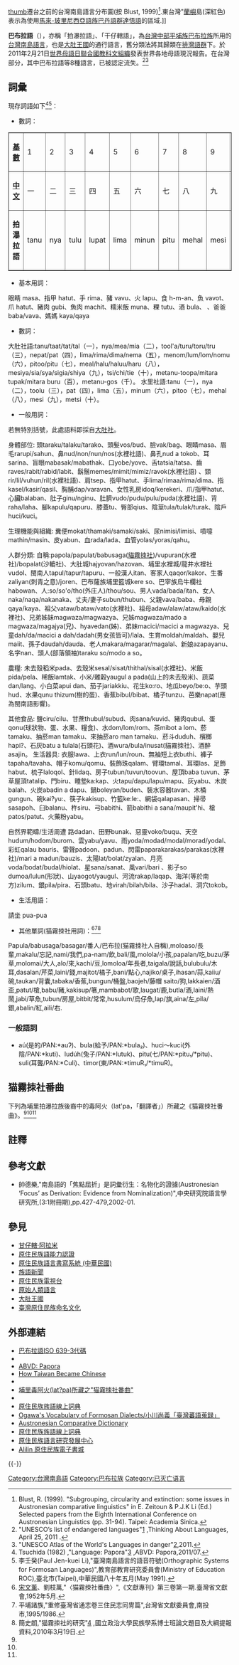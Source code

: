 {{Infobox Language
|name=巴布拉語
|nativename= Papora
|familycolor=Austronesian
|fam1=[[南島語系|南島語系]]
|fam2=[[台灣南島語言|台灣南島語言]]（地理劃分）
|fam3=[[北台灣南島語族|北台灣南島語族]]?
|fam4=西部平原台灣南島語族
|fam5=中西部平原台灣南島語群
|agency=台灣[[中央研究院|中央研究院]] (''Academia Sinica'')
|script = [[拉丁字母|拉丁字母]]
|iso2=map
|iso3=ppu
|glotto=papo1239
|glottorefname=Papora-Hoanya
|states=[[台灣|台灣]]中部
|region=主要分佈於台中地區[[龍井區|龍井]]、[[沙鹿區|沙鹿]]、[[梧棲區|梧棲]]、[[南屯區|南屯]]、[[清水區_(臺中市)|清水]]一帶的海岸平原以及[[埔里鎮|埔里]]一帶的盆地地區。
|speakers= 0
|vitality=滅絕
}}
[[文件:Formosan_languages.png|thumb]]遷台之前的台灣南島語言分布圖(按 Blust, 1999)<ref>Blust, R. (1999). "Subgrouping, circularity and extinction: some issues in Austronesian comparative linguistics" in E. Zeitoun & P.J.K Li (Ed.) Selected papers from the Eighth International Conference on Austronesian Linguistics (pp. 31-94). Taipei: Academia Sinica.</ref>.東台灣"[[蘭嶼|蘭嶼]]島(深紅色)表示為使用[[馬來-玻里尼西亞語族|馬來-玻里尼西亞語族]][[巴丹語群|巴丹語群]][[達悟語|達悟語]]的區域.]]

'''巴布拉語'''（{{lang-ppu|Papora|links=no}}），亦稱「拍瀑拉語」、「干仔轄語」，為[[中台灣|台灣中部]][[平埔族|平埔族]][[巴布拉族|巴布拉族]]所用的[[台灣南島語言|台灣南島語言]]，也是[[大肚王國|大肚王國]]的通行語言，舊分類法將其歸類在[[排灣語群|排灣語群]]下。於2011年2月21日[[世界母語日|世界母語日]][[联合国教育、科学及文化组织|聯合國教科文組織]]發表世界各地母語現況報告。在台灣部分，其中巴布拉語等8種語言，已被認定流失。<ref>"UNESCO’s list of endangered languages"[http://thinkingaboutlanguages.wordpress.com/2011/04/25/unescos-list-of-endangered-languages/] {{Wayback|url=http://thinkingaboutlanguages.wordpress.com/2011/04/25/unescos-list-of-endangered-languages/ |date=20120313073326 }},Thinking About Languages, April 25, 2011 .</ref><ref name=babuzaextinct>"UNESCO Atlas of the World's Languages in danger"[http://www.unesco.org/culture/languages-atlas/index.php?hl=en&page=atlasmap&lid=2042],2011.</ref>

==詞彙==
現存詞語如下<ref>Tsuchida (1982) ,"Language: Papora"[http://language.psy.auckland.ac.nz/austronesian/language.php?id=637] {{Wayback|url=http://language.psy.auckland.ac.nz/austronesian/language.php?id=637 |date=20110812125339 }},ABVD: Papora,2011/07.</ref><ref>李壬癸(Paul Jen-kuei Li),"臺灣南島語言的語音符號(Orthographic Systems for Formosan Languages)",教育部教育研究委員會(Ministry of Education ROC),臺北市(Taipei),中華民國八十年五月(May 1991).</ref>：

*數詞：
<table class="wikitable" border="1">
<tr><td>'''[[基数_(数学)|基數]]'''
<td>1<td>2<td>3<td>4<td>5<td>6<td>7<td>8<td>9<td>10
<tr><td>'''[[中文|中文]]'''
<td>一<td>二<td>三<td>四<td>五<td>六<td>七<td>八<td>九<td>十
<tr><td>'''拍瀑拉語'''
<td>tanu<td>nya<td>tulu<td>lupat<td>lima<td>minun<td>pitu<td>mehal<td>mesi<td>metsi
</table>

*基本用詞：
眼睛 masa、指甲 hatut、手 rima、豬 vavu、火 lapu、食 h-m-an、魚 vavot、<br>爪 hatut、豬肉 gubi、魚肉 machit、糯米飯 muna、粿 tutu、酒 bula、
、爸爸 baba/vava、媽媽 kaya/qaya

*數詞：
大肚社語:tanu/taat/tat/tal（一），nya/mea/mia（二），tool'a/turu/toru/tru（三），nepat/pat（四），lima/rima/dima/nema（五），menom/lum/lom/nomu（六），pitoo/pitu（七），meal/halu/haluu/haru（八），mesiya/sia/sya/sigia/shiya（九），tsi/chi/tie（十），metanu-toopa/mitara tupak/mitara buru（百），metanu-gos（千）。
水里社語:tanu（一），nya（二），toolu（三），pat（四），lima（五），minum（六），pitoo（七），mehal（八），mesi（九），metsi（十）。

*一般用詞：
若無特別括號，此處語料即採自[[大肚社|大肚社]]。

身體部位:
頭taraku/talaku/tarako、頭髮vos/bud、臉vak/bag、眼睛masa、眉毛rarupi/sahun、鼻nud/non/nun/nos(水裡社語)、鼻孔nud a tokob、耳sarina、盲眼mabasak/mabathak、口yobe/yove、舌tatsia/tatsa、齒raves/rabit/rabid/labit、鬍鬚memes/mimit/mimiz/ravok(水裡社語) 、頸rir/lil/vuhun/ril(水裡社語)、肩tsep、指甲hatut、手lima/rimaa/rima/dima、指kasel/kasir/qasil、胸脯dap/varavan、女性乳房idoq/kerekeri、爪/指甲hatut、心臟balaban、肚子ginu/nginu、肚臍vudo/pudu/pulu/puda(水裡社語)、背raha/laha、腳kapulu/qapuru、膝蓋tu、臀部qius、陰莖tula/tulak/turak、陰戶huci/kuci。

生理機能與組織:
糞便mokat/thamaki/samaki/saki、尿nimisi/limisi、噴嚏mathin/masin、皮yabun、血rada/lada、血管yolas/yoras/qahu。

人群分類:
自稱:papola/papulat/babusaga([[貓霧拺社|貓霧拺社]])/vupuran(水裡社)/bopalat(沙轆社)、大肚城hajyovan/hazovan、埔里水裡城/龍井水裡社vudol、閩南人tapul/tapur/tapuru、一般漢人itan、客家人qaqor/kakor、生番zaliyan(刺青之意)/joren、巴布薩族埔里籃城kere so、巴宰族烏牛欄社habowan、人:so/so'o/tho(外庄人)/thou/sou、男人vada/bada/itan、女人naka/naqa/nakanaka、丈夫/妻子subun/thubun、父親vava/baba、母親qaya/kaya、祖父vataw/bataw/vato(水裡社)、祖母adaw/alaw/ataw/kaido(水裡社)、兄弟姊妹magwaza/magwazya、兄姊magwaza/mado a magwaza/magajya(兄)、hyavedan(姊)、弟妹macici/macici a magwazya、兒童dah/da/macici a dah/dadah(男女孩皆可)/lala、生育moldah/maldah、嬰兒maiit、孫子daudah/dauda、老人makara/magarar/magalal、新娘azapayanu、名字nan、頭人(部落領袖)taraku so/modo a so。

農糧:
未去殼稻米pada、去殼米sesal/sisat/thithal/sisal(水裡社)、米飯pida/pela、稀飯lamtak、小米/雜穀yaugul a pada(山上的未去殼米)、蔬菜dan/lang、小白菜apui dan、茄子jariakkiu、花生ko:ro、地瓜beyo/be:o、芋頭hud、水果qunu thizum(樹的蛋)、香蕉bibul/bibat、橘子tunzu、芭樂napat(應為閩南語影響)。

其他食品:
鹽ciru/cilu、甘蔗thubul/subud、肉sana/kuvid、豬肉qubul、蛋qonu(球狀物、蛋、水果、糧食)、水dom/lom/rom、茶mibot a lom、菸tamaku、抽菸man tamaku、來抽菸aro man tamaku、菸斗duduh、檳榔hapi?、石灰batu a tulala(石頭花)、酒wura/bula/inusat(貓霧拺社)、酒醉asajin。
生活器具:
衣服lawa、上衣run/lun/roun、無袖短上衣buthi、褲子tapaha/tavaha、帽子komu/qomu、裝飾珠qalam、臂環tamal、耳環las、足飾habut、梳子laloqol、針lidaq、房子tubun/tuvun/toovun、屋頂baba tuvun、茅草屋頂tatalip、門biru、睡墊ka:kap、火tapu/dapu/lapu/mapu、灰yabu、木炭balah、火炭abadin a dapu、鍋boleyan/buden、裝水容器tavan、木桶gungun、碗kai?yu:、筷子kakisup、竹籃ke:le:、網袋qalapasan、掃帚sasapoh、臼balanu、杵siru、弓babithi、箭babithi a sana/maupit'hi、槍patos/patut、火藥粉yabu。

自然界範疇/生活周遭
路dadan、田野bunak、惡靈voko/buqu、天空hudum/hodom/burom、雲yabu/yavu、雨yoda/modad/modal/morad/yodal、彩虹qalau bauris、雷聲padoon、padun、閃雷paparakarakas/parakas(水裡社)/mari a madun/bauzis、太陽lat/bolat/zyalan、月亮voda/bodat/budal/hiolat、星sana/sanat、風vari/bari
、影子so dumoa/lulun(形狀)、山yaogot/yaugul、河流rakap/laqap、海洋(等於南方)zilum、銀pila/pira、石頭batu、地virah/bilah/bila、沙子hadal、洞穴tokob。
*生活用語：
請坐 pua-pua

*其他單詞(猫霧拺社用詞)：<ref name=babuzalang>[[宋文薰|宋文薰]]、劉枝萬,"〈猫霧拺社番曲〉",《文獻專刊》第三卷第一期.臺灣省文獻會,1952年5月.</ref><ref name=benboezok>平埔諸族,"重修臺灣省通志卷三住民志同冑篇"{{cite web |url=http://ianthro.tw/p/126 |title=存档副本 |accessdate=2017-02-07 |deadurl=yes |archiveurl=https://web.archive.org/web/20170305115924/http://www.ianthro.tw/p/126 |archivedate=2017-03-05 }},台灣省文獻委員會,南投市,1995/1986.</ref><ref name=maowumosia>簡史朗,"猫霧拺社的研究"[http://www.ethnos.nccu.edu.tw/doc/9802proposal/05.pdf] {{Wayback|url=http://www.ethnos.nccu.edu.tw/doc/9802proposal/05.pdf |date=20200916073914 }},國立政治大學民族學系博士班論文題目及大綱提報資料,2010年3月19日.</ref>
Papula/babusaga/basagar/番人/巴布拉(猫霧拺社人自稱),moloaso/長輩,makalu/忘記,nami/我們,pa-nam/飲,bali/風,molola/小孩,papalan/吃,buzu/茅草,molomai/大人,alo/來,kachi/豆,lomoloa/年長者,taigala/說話,bulubulu/木耳,dasalan/芹菜,laini/錢,majitot/橘子,bani/點心,najiko/桌子,ihasan/蒜,kaiiu/碗,taukan/背囊,tabaka/香蕉,bungun/桶盤,baojeh/藤帽 saito/狗,lakkaien/酒盃,patut/槍,babu/豬,kakisup/箸,mambabot/歌,laugat/鹿,butla/酒,laini/熱鬧,jabi/草魚,tubun/房屋,bitbit/常常,husulum/烏仔魚,lap/旗,aina/左,pila/銀,abalin/紅,aili/右.

===一般語詞===
*aú(是的/PAN:*auʔ)、bula(給予/PAN:*bula₂)、huci～kuci(外陰/PAN:*kuti)、ludúh(兔子/PAN:*lutuk)、pitu(七/PAN:*pitu₁/*pitu)、suli(耳聾/PAN:*Culi)、timor(東/PAN:*timuR₁/*timuR)。

==猫霧拺社番曲==
下列為埔里拍瀑拉族後裔中的毒阿火（lat'pa，「翻譯者」）所藏之《猫霧拺社番曲》。<ref name=babuzalang/><ref name=benboezok/><ref name=maowumosia/>
{{quotation|
<center>貓霧拺社番曲</center>

轉寫：a-lo-mai mo-lo ma-i-ita-le-o ho-li-ban<br>
原文：阿老賣毛老罵于一阿禮烏里屘<br>
漢譯：無論年老年輕皆出來；學習這些語言。<br>

轉寫：jin-ni ba-bot pu-la ta-ma-gut <br>
原文：仁染·蛳末·匏吶·匕豆馬兀<br>
漢譯：汝會唱歌；怎各惜而不唱？大家須知。<br>

轉寫：pa-soat biu-biu pa-lok lu-lu<br>
原文：巴說謬匕·巴落汝匕<br>
漢譯：永傳後代；必須會唱。<br>
}}

==註釋==
{{reflist|2}}

==參考文獻==
{{refbegin}}
*帥德樂,"南島語的「焦點屈折」是詞彙衍生：名物化的證據(Austronesian ‘Focus’ as Derivation: Evidence from Nominalization)",中央研究院語言學研究所,(3:1附冊期),pp.427-479,2002-01.
{{refend}}

==參見==
{{div col|cols=2}}
*[[甘仔轄·阿拉米|甘仔轄·阿拉米]]
*[[原住民族語能力認證|原住民族語能力認證]]
*[[原住民族語言書寫系統_(中華民國)|原住民族語言書寫系統 (中華民國)]]
*[[族語新聞|族語新聞]]
*[[原住民族電視台|原住民族電視台]]
*[[原始人類語言|原始人類語言]]
*[[大肚王國|大肚王國]]
*[[臺灣原住民族命名文化|臺灣原住民族命名文化]]
{{div col end}}

==外部連結==
{{div col|cols=2}}
*[http://www.sil.org/iso639-3/documentation.asp?id=ppu 巴布拉語ISO 639-3代碼] {{Wayback|url=http://www.sil.org/iso639-3/documentation.asp?id=ppu |date=20121022121815 }}
*{{Ethnologue|ppu}}
*[https://web.archive.org/web/20110812125339/http://language.psy.auckland.ac.nz/austronesian/language.php?id=637 ABVD: Papora]
*[http://www.gutenberg-e.org/andrade/ How Taiwan Became Chinese] {{Wayback|url=http://www.gutenberg-e.org/andrade/ |date=20190815174349 }} {{en icon}}
*{{YouTube|E-9cb5aiE3g|Myth(神話/song)}}
*[https://web.archive.org/web/20170305115924/http://www.ianthro.tw/p/126 埔里毒阿火(lat?pa)所藏之"猫霧拺社番曲"]
*{{YouTube|wPZoi1S16rk|沙鹿巴布拉歌舞}}
*[http://e-dictionary.apc.gov.tw/Index.htm 原住民族族語線上詞典] {{Wayback|url=http://e-dictionary.apc.gov.tw/Index.htm |date=20140323122600 }}
*[https://web.archive.org/web/20131006062613/http://www.joao-roiz.jp/OGV/ Ogawa's Vocabulary of Formosan Dialects/小川尚義「臺灣蕃語蒐録」]
*[http://www.trussel2.com/acd/ Austronesian Comparative Dictionary] {{Wayback|url=http://www.trussel2.com/acd/ |date=20140202172831 }}
*[http://e-dictionary.apc.gov.tw/Index.htm 原住民族族語線上詞典] {{Wayback|url=http://e-dictionary.apc.gov.tw/Index.htm |date=20140323122600 }}
*[http://ilrdc.tw/ 原住民族語言研究發展中心] {{Wayback|url=http://ilrdc.tw/ |date=20160305003716 }}
*[http://alilin.apc.gov.tw/tw/ Alilin 原住民族電子書城] {{Wayback|url=http://alilin.apc.gov.tw/tw/ |date=20160308183405 }}
{{div col end}}
{{-}}
{{台灣語言}}
{{南島語系}}

[[Category:台灣南島語|Category:台灣南島語]]
[[Category:巴布拉族|Category:巴布拉族]]
[[Category:已灭亡语言|Category:已灭亡语言]]